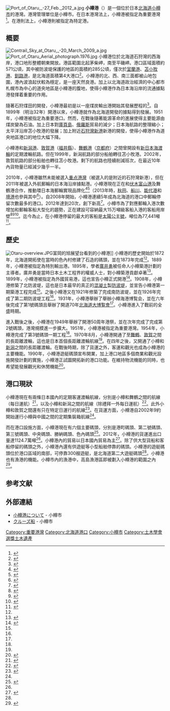 {{coord|w=24px|43|12|9|N|141|0|47|E|display=title}}
[[File:Port_of_Otaru,_-27_Feb._2012_a.jpg|thumb]]
'''小樽港'''（{{jpn|j=小樽港|hg=おたるこう|rm=Otaru Ko}}）是一個位於日本[[北海道|北海道]][[小樽市|小樽市]]的港灣。港灣管理單位是小樽市。在日本港灣法上，小樽港被指定為重要港灣<ref name="otaru port">{{cite web|url=http://www.hkd.mlit.go.jp/zigyoka/z_kowan/bayport/profile/otaru.html|script-title=ja:小樽港|accessdate=2014-07-29|publisher={{lang|ja|国土交通省北海道開発局}}|language=ja|deadurl=yes|archiveurl=https://web.archive.org/web/20140629043120/http://www.hkd.mlit.go.jp/zigyoka/z_kowan/bayport/profile/otaru.html|archivedate=2014-06-29}}</ref>。在港則法上，小樽港則被指定為特定港。

== 概要 ==
[[File:Contrail_Sky_at_Otaru,_-20_March_2009_a.jpg|thumb]]
[[File:Port_of_Otaru_Aerial_photograph.1976.jpg|thumb]]
小樽港位於北海道石狩灣的西海岸，港口地形整體朝東開放。港區範圍北起茅柴岬，南至平磯岬。港口區域面積約571公頃，其中被防波堤保護的地區的面積約285公頃，僅次於[[室蘭港|室蘭港]]、[[苫小牧港|苫小牧港]]、[[釧路港|釧路港]]，是北海道面積第4大港口<ref name="minato">{{cite web|url=http://www.hkd.mlit.go.jp/zigyoka/z_kowan/BayportPage/kowan_kakawari/pdf/05.pdf|script-title=ja:Ⅰ．小樽港の現状|accessdate=2014-07-29|publisher={{lang|ja|小樽市}}|language=ja|deadurl=yes|archiveurl=https://web.archive.org/web/20150924031140/http://www.hkd.mlit.go.jp/zigyoka/z_kowan/BayportPage/kowan_kakawari/pdf/05.pdf|archivedate=2015-09-24}}</ref>。小樽港的北、西、南三面都被山地包圍，港內波浪起伏較為穩定，是一座天然良港。加上以北海道政治經濟的中心都市札幌市為中心的道央地區是小樽港的腹地，使得小樽港作為日本海沿岸的流通據點港發揮着重要的作用。

隨著石狩煤田的開發，小樽港最初是以一座煤炭輸出港開始其發展歷程的<ref name="kowan_kakawari">{{cite web|url=http://www.hkd.mlit.go.jp/zigyoka/z_kowan/BayportPage/kowan_kakawari/pdf/05.pdf|script-title=ja:小樽港における港湾利用の歴史的変遷|accessdate=2014-07-29|publisher={{lang|ja|国土交通省}}|language=ja|deadurl=yes|archiveurl=https://web.archive.org/web/20150924031140/http://www.hkd.mlit.go.jp/zigyoka/z_kowan/BayportPage/kowan_kakawari/pdf/05.pdf|archivedate=2015-09-24}}</ref>。自1899年（明治32年）開港以來，小樽港就作為北海道開發的據點得到發展。1951年，小樽港被指定為重要港口。然而，在戰後隨著能源革命的進展使得主要能源由煤炭變為石油。加上日本對[[庫頁島|庫頁島]]、[[俄羅斯|俄羅斯]]貿易的減少；日本海航路的整理縮小；太平洋沿岸苫小牧港的發展；加上附近[[石狩灣新港|石狩灣新港]]新港的開發，使得小樽港作為道央地區港口的地位大幅下降。

小樽港和[[新潟港|新潟港]]、[[敦賀港|敦賀港]]（[[福井縣|福井縣]]）、[[舞鶴港|舞鶴港]]（[[京都府|京都府]]）之間曾開設有[[新日本海渡輪|新日本海渡輪]]的定期渡輪航路。但在1999年，新潟航路的部分船舶轉往苫小牧港。2002年，敦賀航路的部分船舶也轉往苫小牧港。剩下的航路也陸續削減班次，在最近10年內貨物量已經減少幾乎一半。

2010年，小樽港雖然未能被選入[[重点港灣|重点港灣]]（被選入的是附近的石狩灣新港），但在2011年被選入外航郵輪的日本海沿岸據點港。小樽港現在正在和[[伏木富山港|伏木富山港]]及舞鶴港合作，推動環日本海郵輪實現品牌化<ref>{{cite web|url=http://www.mlit.go.jp/common/000164357.pdf|script-title=ja:日本海側拠点港形成に向けた計画書|accessdate=2014-07-29|publisher={{lang|ja|国土交通省}}|language=ja|archive-date=2021-02-05|archive-url=https://web.archive.org/web/20210205000008/https://www.mlit.go.jp/common/000164357.pdf|dead-url=no}}</ref><ref>{{cite web|url=http://www.cruise-mag.com/news.php?obj=20120413_03|script-title=ja:環日本海クルーズ推進協議会が設立|accessdate=2014-07-29|publisher={{lang|ja|海事プレス社}}|language=ja|archive-date=2021-02-05|archive-url=https://web.archive.org/web/20210205000023/https://www.cruise-mag.com/news.php?obj=20120413_03|dead-url=no}}</ref>（2013年時，[[秋田港|秋田]]、[[船川港|船川]]、[[能代港|能代港]]和[[境港|境港]]也參與其中<ref>{{cite web|url=http://www.cruise-mag.com/news.php?obj=20130529_02|script-title=ja:「環日本海クルーズ推進協議会」総会・港湾説明会開催|accessdate=2014-07-29|publisher={{lang|ja|海事プレス社}}|language=ja|archive-date=2021-02-05|archive-url=https://web.archive.org/web/20210205000054/https://www.cruise-mag.com/news.php?obj=20130529_02|dead-url=no}}</ref>）。自2008年開始，小樽港連續5年成為北海道的港口中郵輪停留次數最多的港口。2012年達到20次，創下新高<ref>{{cite web|url=http://www.city.otaru.lg.jp/simin/sumai/minato/kako_jisseki/kyakusen_kikou2012.html|script-title=ja:2012年　小樽港クルーズ客船寄港実績|accessdate=2014-07-29|publisher={{lang|ja|小樽市}}|language=ja|archive-date=2021-02-05|archive-url=https://web.archive.org/web/20210205000047/https://www.city.otaru.lg.jp/simin/sumai/minato/kako_jisseki/kyakusen_kikou2012.html|dead-url=no}}</ref>。小樽市為了對應郵輪入港次數增加和郵輪客船大型化的趨勢，正在建設可容納最大15万噸級客船入港的客船用岸壁<ref>{{cite web|url=http://www.cruise-mag.com/news.php?obj=20111116_02|script-title=ja:小樽港、客船岸壁整備を発表|accessdate=2014-07-29|publisher={{lang|ja|海事プレス社}}|language=ja|archive-date=2021-02-05|archive-url=https://web.archive.org/web/20210205000051/https://www.cruise-mag.com/news.php?obj=20111116_02|dead-url=no}}</ref><ref>{{cite web|url=http://www.cruise-mag.com/news.php?obj=20121114_01|script-title=ja:小樽港、将来的にフリーダムクラス対応可能に|accessdate=2014-07-29|publisher={{lang|ja|海事プレス社}}|language=ja|archive-date=2021-02-05|archive-url=https://web.archive.org/web/20210205000055/https://www.cruise-mag.com/news.php?obj=20121114_01|dead-url=no}}</ref><ref>{{cite web|url=http://www.cruise-mag.com/news.php?obj=20130830_02|script-title=ja:小樽港、ダイヤモンド寄港に備え13万トンまで接岸可能に|accessdate=2014-07-29|publisher={{lang|ja|海事プレス社}}|language=ja|archive-date=2021-02-05|archive-url=https://web.archive.org/web/20210205000129/https://www.cruise-mag.com/news.php?obj=20130830_02|dead-url=no}}</ref>。迄今為止，在小樽港停留的最大的客船是[[太陽公主號|太陽公主號]]，噸位為77,441噸<ref>{{cite web|url=http://otaru-journal.com/2013/06/0619-2.php|script-title=ja:過去最大級の豪華客船"サン・プリンセス"　小樽入港|accessdate=2014-07-29|publisher={{lang|ja|小樽ジャーナル}}|language=ja|archive-date=2016-03-14|archive-url=https://web.archive.org/web/20160314054410/http://otaru-journal.com/2013/06/0619-2.php|dead-url=no}}</ref>。

== 歷史 ==
[[File:Otaru-overview.JPG|thumb]]富岡的旭展望台看到的小樽港]]
小樽港的歷史開始於1872年，北海道開拓使在當時的色內村修建了石造的碼頭，並在1873年完成<ref name="otaru port"></ref>。1889年，小樽港被指定為特別輸出港。1895年，學者[[廣井勇|廣井勇]]被任命人小樽築港計劃的主導者。廣井勇是當時日本土木工程界的權威人士，對小樽築港貢獻卓著<ref>{{cite web|url=http://www1.hus.ac.jp/~hit_doboku/doboku/1_hiroi.html|script-title=ja:小樽港北防波堤と広井勇博士|accessdate=2014-07-29|publisher={{lang|ja|小樽ジャーナル}}|language=ja|archive-date=2021-02-05|archive-url=https://web.archive.org/web/20210205000147/https://www1.hus.ac.jp/~hit_doboku/doboku/1_hiroi.html|dead-url=no}}</ref>。1899年，小樽港被指定為外國貿易港，這也宣告小樽正式開港<ref name="history">{{cite web|url=http://www.otarucci.jp/kankou/rekisi/rekisi.html|script-title=ja:小樽の歴史|accessdate=2014-07-29|publisher={{lang|ja|小樽商工会議所}}|language=ja|archive-date=2016-10-08|archive-url=https://web.archive.org/web/20161008014320/http://www.otarucci.jp/kankou/rekisi/rekisi.html|dead-url=yes}}</ref>。1908年，小樽港修築了北防波堤，這也是日本最早的真正的[[混凝土|混凝土]]製[[防波堤|防波堤]]，並宣告小樽港第一期築港工程完成<ref name="otaru port"></ref>。之後小樽港又在1921年修築了完成南防波堤，並在1926年完成了第二期防波堤工程<ref name="history"></ref>。1931年，小樽港舉辦了舉辦小樽海港博覧会，並在六年後完成了第1號碼頭且舉辦了開道70年[[北海道大博覧會|北海道大博覧會]]<ref name="history"></ref>。小樽港進入了戰前的全盛時期。

進入戰後之後，小樽港在1949年舉辦了開港50周年港祭，並在次年完成了完成第2號碼頭，港灣規模進一步擴大。1951年，小樽港被指定為重要港灣。1954年，小樽港完成了第3號碼頭一期工程<ref name="history"></ref>。1970年8月，小樽港開通了至[[舞鶴港|舞鶴]]、[[敦賀港|敦賀]]之間的長距離渡輪，這也是日本首個長距離渡輪航線<ref name="kowan_kakawari"></ref>。在四年之後，又開通了小樽和[[新潟港|新潟]]之間的長距離渡輪。在戰後時期，除了貨運之外，客運和觀光也成為小樽港的主要機能。1990年，小樽港遊艇碼頭宣布開業，加上港口地區多個商業和觀光設施開發計劃的實施，小樽港正試圖開拓新的港口功能。在維持物流機能的同時，也希望能發展觀光和休閒機能<ref>{{cite web|url=http://www.jice.or.jp/jishu/kokudo/200806160/product/010.html|script-title=ja:小樽港|accessdate=2014-07-29|publisher={{lang|ja|一般財団法人　国土技術研究センター}}|language=ja|archive-date=2021-02-05|archive-url=https://web.archive.org/web/20210205000145/http://www.jice.or.jp/jishu/kokudo/200806160/product/010.html|dead-url=no}}</ref>。

== 港口現狀 ==
小樽港現在有兩條日本國內的定期客運渡輪航線，分別是小樽和舞鶴之間的航線（每日運航）<ref name="mina_s3">{{cite web|url=http://www.city.otaru.lg.jp/jigyo/otaruport/mina_s3.html|script-title=ja:小樽港要覧　小樽港の国内・国外航路|accessdate=2014-07-29|publisher={{lang|ja|小樽市}}|language=ja|deadurl=yes|archiveurl=https://web.archive.org/web/20131012150620/http://www.city.otaru.lg.jp/jigyo/otaruport/mina_s3.html|archivedate=2013-10-12}}</ref>，以及小樽和新潟之間的航線（除禮拜一外每日運航）<ref>{{cite web|url=http://www.snf.jp/searoute/niigata_otaru.html|script-title=ja:新潟～小樽|accessdate=2014-07-29|publisher={{lang|ja|新日本海フェリー}}|language=ja|deadurl=yes|archiveurl=https://web.archive.org/web/20140804035607/http://www.snf.jp/searoute/niigata_otaru.html|archivedate=2014-08-04}}</ref>。此外小樽和敦賀之間還有只在特定日運行的航線<ref>{{cite web|url=http://www.snf.jp/searoute/maiduru_otaru.html|script-title=ja:舞鶴～小樽|accessdate=2014-07-29|publisher={{lang|ja|新日本海フェリー}}|language=ja|deadurl=yes|archiveurl=https://web.archive.org/web/20140702054452/http://www.snf.jp/searoute/maiduru_otaru.html|archivedate=2014-07-02}}</ref>。在貨運方面，小樽港自2002年9約開始運行小樽與中國之間的定期集裝箱航線<ref name="mina_s3"></ref>。

而在港口設施方面，小樽港現在有六個主要碼頭，分別是港町碼頭、第二號碼頭、第三號碼頭、中央碼頭、勝納碼頭、色內碼頭<ref name="mina_s2">{{cite web|url=http://www.city.otaru.lg.jp/jigyo/otaruport/mina_s2.html|script-title=ja:小樽港要覧　小樽港湾施設|accessdate=2014-07-29|publisher={{lang|ja|小樽市}}|language=ja|archive-date=2021-02-05|archive-url=https://web.archive.org/web/20210205000217/https://www.city.otaru.lg.jp/jigyo/otaruport/mina_s2.html|dead-url=no}}</ref>。2012年，小樽港的貨運進出口量達1124.7萬噸<ref name="otaru port"></ref>。小樽港內的貿易以日本國內貿易為主<ref>{{cite web|url=http://www.city.otaru.lg.jp/jigyo/otaruport/mina_s4.data/2013_otarukotoukeinenpou.pdf|script-title=ja:平成２４年（２０１２年）「小樽港統計年報」|accessdate=2014-07-29|publisher={{lang|ja|小樽市}}|language=ja|archive-date=2021-02-05|archive-url=https://web.archive.org/web/20210205000124/https://www.city.otaru.lg.jp/jigyo/otaruport/mina_s4.data/2013_otarukotoukeinenpou.pdf|dead-url=no}}</ref>。除了供大型貨船和客船停留的碼頭之外，小樽港內還有供遊艇等小型船舶停靠的碼頭。小樽港的遊艇碼頭位於港口區域的南部，可停靠300艘遊艇，是北海道第二大遊艇碼頭<ref name="minato"></ref>。小樽港也有漁港的機能。小樽市內的漁港中，高島漁港區即被劃入小樽港的範圍之內<ref>{{cite web|url=http://www.city.otaru.lg.jp/jigyo/sangyo/otarusuisan/gyoko.html|script-title=ja:小樽市の漁港|accessdate=2014-07-29|publisher={{lang|ja|小樽市}}|language=ja|deadurl=yes|archiveurl=https://web.archive.org/web/20150326182916/http://www.city.otaru.lg.jp/jigyo/sangyo/otarusuisan/gyoko.html|archivedate=2015-03-26}}</ref>。

==参考文献==
{{reflist|2}}

== 外部連結 ==
{{Commonscat|Port of Otaru}}
* [http://www.city.otaru.lg.jp/jigyo/otaruport/ 小樽港について] {{Wayback|url=http://www.city.otaru.lg.jp/jigyo/otaruport/ |date=20210205000238 }} - 小樽市
* [http://www.city.otaru.lg.jp/simin/sumai/minato/ クルーズ船] {{Wayback|url=http://www.city.otaru.lg.jp/simin/sumai/minato/ |date=20210205000250 }} - 小樽市

{{DEFAULTSORT:おたるこう}}
[[Category:重要港灣|Category:重要港灣]]
[[Category:北海道港口|Category:北海道港口]]
[[Category:小樽市|Category:小樽市]]
[[Category:土木學會選獎土木遺產|Category:土木學會選獎土木遺產]]